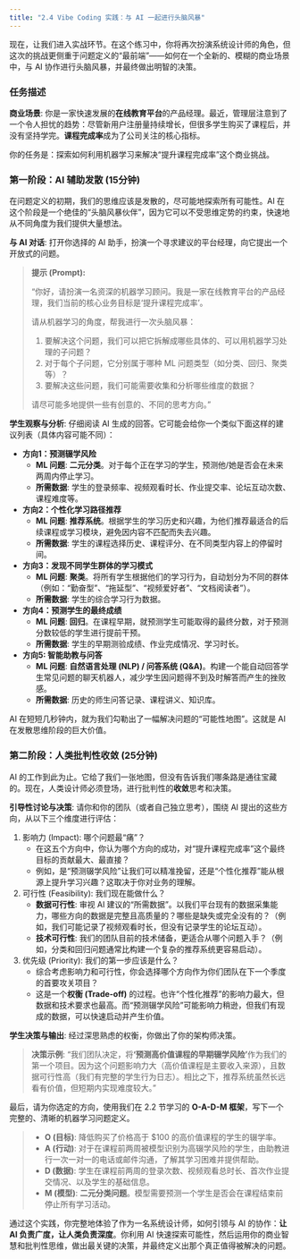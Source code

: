 ```yaml
---
title: "2.4 Vibe Coding 实践：与 AI 一起进行头脑风暴"
---
```


现在，让我们进入实战环节。在这个练习中，你将再次扮演系统设计师的角色，但这次的挑战更侧重于问题定义的“最前端”——如何在一个全新的、模糊的商业场景中，与 AI 协作进行头脑风暴，并最终做出明智的决策。

### 任务描述

**商业场景**:
你是一家快速发展的**在线教育平台**的产品经理。最近，管理层注意到了一个令人担忧的趋势：尽管新用户注册量持续增长，但很多学生购买了课程后，并没有坚持学完。**课程完成率**成为了公司关注的核心指标。

你的任务是：探索如何利用机器学习来解决“提升课程完成率”这个商业挑战。

### 第一阶段：AI 辅助发散 (15分钟)

在问题定义的初期，我们的思维应该是发散的，尽可能地探索所有可能性。AI 在这个阶段是一个绝佳的“头脑风暴伙伴”，因为它可以不受思维定势的约束，快速地从不同角度为我们提供大量想法。

**与 AI 对话**:
打开你选择的 AI 助手，扮演一个寻求建议的平台经理，向它提出一个开放式的问题。

> **提示 (Prompt):**
>
> “你好，请扮演一名资深的机器学习顾问。我是一家在线教育平台的产品经理，我们当前的核心业务目标是‘提升课程完成率’。
>
> 请从机器学习的角度，帮我进行一次头脑风暴：
>
> 1.  要解决这个问题，我们可以把它拆解成哪些具体的、可以用机器学习处理的子问题？
> 2.  对于每个子问题，它分别属于哪种 ML 问题类型（如分类、回归、聚类等）？
> 3.  要解决这些问题，我们可能需要收集和分析哪些维度的数据？
>
> 请尽可能多地提供一些有创意的、不同的思考方向。”

**学生观察与分析**:
仔细阅读 AI 生成的回答。它可能会给你一个类似下面这样的建议列表（具体内容可能不同）：

-   **方向1：预测辍学风险**
    -   **ML 问题**: **二元分类**。对于每个正在学习的学生，预测他/她是否会在未来两周内停止学习。
    -   **所需数据**: 学生的登录频率、视频观看时长、作业提交率、论坛互动次数、课程难度等。

-   **方向2：个性化学习路径推荐**
    -   **ML 问题**: **推荐系统**。根据学生的学习历史和兴趣，为他们推荐最适合的后续课程或学习模块，避免因内容不匹配而失去兴趣。
    -   **所需数据**: 学生的课程选择历史、课程评分、在不同类型内容上的停留时间。

-   **方向3：发现不同学生群体的学习模式**
    -   **ML 问题**: **聚类**。将所有学生根据他们的学习行为，自动划分为不同的群体（例如：“勤奋型”、“拖延型”、“视频爱好者”、“文档阅读者”）。
    -   **所需数据**: 学生的综合学习行为数据。

-   **方向4：预测学生的最终成绩**
    -   **ML 问题**: **回归**。在课程早期，就预测学生可能取得的最终分数，对于预测分数较低的学生进行提前干预。
    -   **所需数据**: 学生的早期测验成绩、作业完成情况、学习时长。

-   **方向5: 智能助教与问答**
    - **ML 问题**: **自然语言处理 (NLP) / 问答系统 (Q&A)**。构建一个能自动回答学生常见问题的聊天机器人，减少学生因问题得不到及时解答而产生的挫败感。
    - **所需数据**: 历史的师生问答记录、课程讲义、知识库。

AI 在短短几秒钟内，就为我们勾勒出了一幅解决问题的“可能性地图”。这就是 AI 在发散思维阶段的巨大价值。

### 第二阶段：人类批判性收敛 (25分钟)

AI 的工作到此为止。它给了我们一张地图，但没有告诉我们哪条路是通往宝藏的。现在，人类设计师必须登场，进行批判性的**收敛**思考和决策。

**引导性讨论与决策**:
请你和你的团队（或者自己独立思考），围绕 AI 提出的这些方向，从以下三个维度进行评估：

1. 影响力 (Impact): 哪个问题最“痛”？
   -   在这五个方向中，你认为哪个方向的成功，对“提升课程完成率”这个最终目标的贡献最大、最直接？
   -   例如，是“预测辍学风险”让我们可以精准挽留，还是“个性化推荐”能从根源上提升学习兴趣？这取决于你对业务的理解。

2. 可行性 (Feasibility): 我们现在能做什么？
   -   **数据可行性**: 审视 AI 建议的“所需数据”。以我们平台现有的数据采集能力，哪些方向的数据是完整且高质量的？哪些是缺失或完全没有的？（例如，我们可能记录了视频观看时长，但没有记录学生的论坛互动）。
   -   **技术可行性**: 我们的团队目前的技术储备，更适合从哪个问题入手？（例如，分类和回归问题通常比构建一个复杂的推荐系统更容易启动）。

3. 优先级 (Priority): 我们的第一步应该是什么？
   -   综合考虑影响力和可行性，你会选择哪个方向作为你们团队在下一个季度的首要攻关项目？
   -   这是一个**权衡 (Trade-off)** 的过程。也许“个性化推荐”的影响力最大，但数据和技术要求也最高。而“预测辍学风险”可能影响力稍逊，但我们有现成的数据，可以快速启动并产生价值。

**学生决策与输出**:
经过深思熟虑的权衡，你做出了你的架构师决策。

> **决策示例**: “我们团队决定，将**‘预测高价值课程的早期辍学风险’**作为我们的第一个项目。因为这个问题影响力大（高价值课程是主要收入来源），且数据可行性高（我们有完整的学生行为日志）。相比之下，推荐系统虽然长远看有价值，但短期内实现难度较大。”

最后，请为你选定的方向，使用我们在 2.2 节学习的 **O-A-D-M 框架**，写下一个完整的、清晰的机器学习问题定义。

> - **O (目标)**: 降低购买了价格高于 $100 的高价值课程的学生的辍学率。
> - **A (行动)**: 对于在课程前两周被模型识别为高辍学风险的学生，由助教进行一次一对一的电话或邮件沟通，了解其学习困难并提供帮助。
> - **D (数据)**: 学生在课程前两周的登录次数、视频观看总时长、首次作业提交情况、以及学生的基础信息。
> - **M (模型)**: **二元分类问题**。模型需要预测一个学生是否会在课程结束前停止所有学习活动。

通过这个实践，你完整地体验了作为一名系统设计师，如何引领与 AI 的协作：**让 AI 负责广度，让人类负责深度**。你利用 AI 快速探索可能性，然后运用你的商业智慧和批判性思维，做出最关键的决策，并最终定义出那个真正值得被解决的问题。
